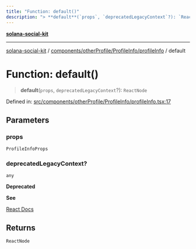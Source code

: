 ```yaml
---
title: "Function: default()"
description: "> **default**(`props`, `deprecatedLegacyContext`?): `ReactNode`"
---
```


[**solana-social-kit**](../../../../../README.mdx)

***

[solana-social-kit](../../../../../README.mdx) / [components/otherProfile/ProfileInfo/profileInfo](../README.mdx) / default

# Function: default()

> **default**(`props`, `deprecatedLegacyContext`?): `ReactNode`

Defined in: [src/components/otherProfile/ProfileInfo/profileInfo.tsx:17](https://github.com/SendArcade/solana-social-starter/blob/03568260ca96ed63f77049843c721de1cb011893/src/components/otherProfile/ProfileInfo/profileInfo.tsx#L17)

## Parameters

### props

`ProfileInfoProps`

### deprecatedLegacyContext?

`any`

**Deprecated**

**See**

[React Docs](https://legacy.reactjs.org/docs/legacy-context.html#referencing-context-in-lifecycle-methods)

## Returns

`ReactNode`
